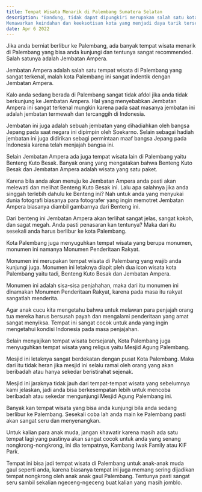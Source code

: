 ```yaml
---
title: Tempat Wisata Menarik di Palembang Sumatera Selatan
description: "Bandung, tidak dapat dipungkiri merupakan salah satu kota tujuan wisata paling diminati baik oleh wisatawan domestik maupun wisatawan mancanegara. 
Menawarkan keindahan dan keeksotisan kota yang menjadi daya tarik tersendiri bagi wisatawan, tempat wisata yang ditawarkan pun bermacam-macam, mulai dari wisata kuliner, wisata sejarah, bahkan wisata mistis yang saat ini mulai menunjukan taringnya."
date: Apr 6 2022
---
```


Jika anda berniat berlibur ke Palembang, ada banyak tempat wisata menarik di Palembang yang bisa anda kunjungi dan tentunya sangat recommended. Salah satunya adalah Jembatan Ampera. 

Jembatan Ampera adalah salah satu tempat wisata di Palembang yang sangat terkenal, malah kota Palembang ini sangat indentik dengan Jembatan Ampera. 

Kalo anda sedang berada di Palembang sangat tidak afdol jika anda tidak berkunjung ke Jembatan Ampera. Hal yang menyebabkan Jembatan Ampera ini sangat terkenal mungkin karena pada saat masanya jembatan ini adalah jembatan termewah dan tercanggih di Indonesia. 

Jembatan ini juga adalah sebuah jembatan yang dihadiahkan oleh bangsa Jepang pada saat negara ini dipimpin oleh Soekarno. Selain sebagai hadiah jembatan ini juga didirikan sebagi permintaan maaf bangsa Jepang pada Indonesia karena telah menjajah bangsa ini.

Selain Jembatan Ampera ada juga tempat wisata lain di Palembang yaitu Benteng Kuto Besak. Banyak orang yang mengatakan bahwa Benteng Kuto Besak dan Jembatan Ampera adalah wisata yang satu paket. 

Karena bila anda akan menuju ke Jembatan Ampera anda pasti akan melewati dan melihat Benteng Kuto Besak ini. Lalu apa salahnya jika anda singgah terlebih dahulu ke Benteng ini? Nah untuk anda yang menyukai dunia fotografi biasanya para fotografer yang ingin memotret Jembatan Ampera biasanya diambil gambarnya dari Benteng ini. 

Dari benteng ini Jembatan Ampera akan terlihat sangat jelas, sangat kokoh, dan sagat megah. Anda pasti penasaran kan tentunya? Maka dari itu sesekali anda harus berlibur ke kota Palembang.

Kota Palembang juga menyuguhkan tempat wisata yang berupa monumen, monumen ini namanya Monumen Penderitaan Rakyat. 

Monumen ini merupakan tempat wisata di Palembang yang wajib anda kunjungi juga. Monumen ini letaknya diapit pleh dua icon wisata kota Palembang yaitu tadi, Benteng Kuto Besak dan Jembatan Ampera. 

Monumen ini adalah sisa-sisa penjahahan, maka dari itu monumen ini dinamakan Monumen Penderitaan Rakyat, karena pada masa itu rakyat sangatlah menderita. 

Agar anak cucu kita mengetahu bahwa untuk melawan para penjajah orang tua mereka harus bersusah payah dan mengalami penderitaan yang amat sangat menyiksa. Tempat ini sangat cocok untuk anda yang ingin mengetahui kondisi Indonesia pada masa penjajahan.

Selain menyajikan tempat wisata bersejarah, Kota Palembang juga menyuguhkan tempat wisata yang religus yaitu Mesjid Agung Palembang. 

Mesjid ini letaknya sangat berdekatan dengan pusat Kota Palembang. Maka dari itu tidak heran jika mesjid ini selalu ramai oleh orang yang akan beribadah atau hanya sekedar beristirahat sejenak. 

Mesjid ini jaraknya tidak jauh dari tempat-tempat wisata yang sebelumnya kami jelaskan, jadi anda bisa berkesempatan lebih untuk mencoba beribadah atau sekedar mengunjungi Mesjid Agung Palembang ini. 

Banyak kan tempat wisata yang bisa anda kunjungi bila anda sedang berlibur ke Palembang. Sesekali coba lah anda main ke Palembang pasti akan sangat seru dan menyenangkan.

Untuk kalian para anak muda, jangan khawatir karena masih ada satu tempat lagi yang pastinya akan sangat cocok untuk anda yang senang nongkrong-nongkrong, ini dia tempatnya, Kambang Iwak Family atau KIF Park. 

Tempat ini bisa jadi tempat wisata di Palembang untuk anak-anak muda gaul seperti anda, karena biasanya tempat ini juga memang sering dijadikan tempat nongkrong oleh anak anak gaul Palembang. Tentunya pasti sangat seru sambil sekalian ngeceng-ngeceng buat kalian yang masih jomblo.
